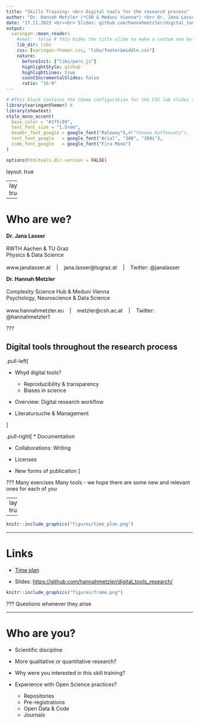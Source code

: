 ```yaml
---
title: "Skills Training: <br> Digital tools for the research process" 
author: "Dr. Hannah Metzler (*CSH & Meduni Vienna*) <br> Dr. Jana Lasser  (*TU Graz & RWTH Aachen*)"
date: "17.11.2023 <br><br> Slides: github.com/hannahmetzler/digital_tools_research"
output:
  xaringan::moon_reader:
    #seal:  false # this hides the title slide to make a costum one below
    lib_dir: libs 
    css: [xaringan-themer.css, "libs/footer&middle.css"]
    nature:
      beforeInit: ["libs/perc.js"]
      highlightStyle: github
      highlightLines: true
      countIncrementalSlides: false
      ratio: "16:9"
---
```


```r
# #This block contains the theme configuration for the CSS lab slides style
library(xaringanthemer) #
library(showtext)
style_mono_accent(
  base_color = "#1f5c99",
  text_font_size = "1.5rem",
  header_font_google = google_font("Raleway"),#("Yanone Kaffeesatz"),
  text_font_google   = google_font("Arial", "300", "300i"),
  code_font_google   = google_font("Fira Mono")
)
```

```r
options(htmltools.dir.version = FALSE)
```

layout: true

<!-- --- -->
<!-- class: inverse, center, middle, title-slide -->
<!-- background-image: url(figures/title_slide.svg) -->
<!-- background-size: contain -->


<!-- --- -->
<!-- class: inverse, center, middle, title-slide -->

<!-- # Introduction & Overview -->


<!-- ### Dr. Jana Lasser (*CSH Vienna & Meduni Wien*) <br> Dr. Hannah Metzler  (*TU Graz & CSH Vienna*) -->

<!-- #### Folien: github.com/hannahmetzler/digital_tools_research -->

---
layout: true
<div class="my-footer"><span>
<a href ="www.github.com/hannahmetzler/digital_tools_research"> Folien: www.github.com/hannahmetzler/digital_tools_research  </a>
</span></div>

---

# Who are we?

**Dr. Jana Lasser** <br> <br>
RWTH Aachen & TU Graz <br>
Physics & Data Science  <br> <br>
www.janalasser.at    |    jana.lasser@tugraz.at    |    Twitter: @janalasser <br>

**Dr. Hannah Metzler**  <br> <br>
Complexity Science Hub & Meduni Vienna <br>
Psychology, Neuroscience & Data Science <br> <br>
www.hannahmetzler.eu    |    metzler@csh.ac.at    |    Twitter: @hannahmetzler1

???

## Digital tools throughout the research process

.pull-left[

* Whyd digital tools?
  * Reproducibility & transparency
  * Biases in science

* Overview: Digital research workflow

* Literatursuche & Management

]
    
.pull-right[
* Documentation

* Collaborations: Writing

* Licenses

* New forms of publication
]

???
Many exercises
Many tools - we hope there are some new and relevant ones for each of you

---
layout: true

---

```r
knitr::include_graphics("figures/time_plan.png")
```

---

# Links

* [Time plan](https://cc.lbg.ac.at/wp-content/uploads/sites/23/2023/10/Syllabus_Digital-Tools_EN.pdf)

* Slides: [https://github.com/hannahmetzler/digital_tools_research/](https://github.com/hannahmetzler/digital_tools_research/)

```r
knitr::include_graphics("figures/frame.png")
```

???
Questions whenever they arise

---

# Who are you?

* Scientific discipline

* More qualitative or quantitative research?

* Why were you interested in this skill training?

* Experience with Open Science practices? 
  * Repositories
  * Pre-registrations
  * Open Data & Code
  * Journals




